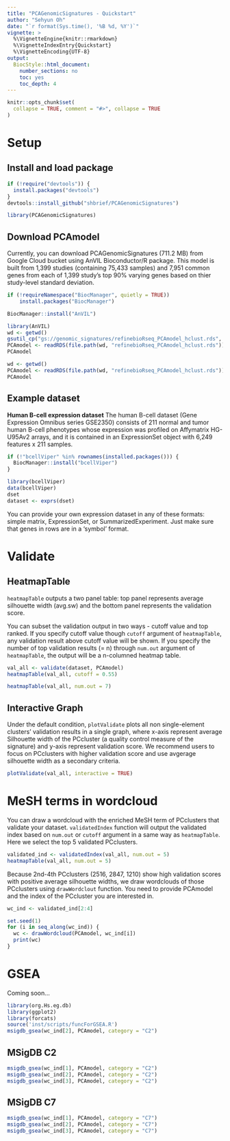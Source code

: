 ```yaml
---
title: "PCAGenomicSignatures - Quickstart"
author: "Sehyun Oh"
date: "`r format(Sys.time(), '%B %d, %Y')`"
vignette: >
  %\VignetteEngine{knitr::rmarkdown}
  %\VignetteIndexEntry{Quickstart}
  %\VignetteEncoding{UTF-8}
output:
  BiocStyle::html_document:
    number_sections: no
    toc: yes
    toc_depth: 4
---
```


```r
knitr::opts_chunk$set(
  collapse = TRUE, comment = "#>", collapse = TRUE 
)
```

# Setup

## Install and load package
```r
if (!require("devtools")) {
  install.packages("devtools")
}
devtools::install_github("shbrief/PCAGenomicSignatures")
```

```r
library(PCAGenomicSignatures)
```


## Download PCAmodel
Currently, you can download PCAGenomicSignatures (711.2 MB) from Google Cloud 
bucket using AnVIL Bioconductor/R package. This model is built from 1,399 studies 
(containing 75,433 samples) and 7,951 common genes from each of 1,399 study's top
90% varying genes based on thier study-level standard deviation.

```r
if (!requireNamespace("BiocManager", quietly = TRUE))
    install.packages("BiocManager")

BiocManager::install("AnVIL")
```

```r
library(AnVIL)
wd <- getwd()
gsutil_cp("gs://genomic_signatures/refinebioRseq_PCAmodel_hclust.rds", wd)
PCAmodel <- readRDS(file.path(wd, "refinebioRseq_PCAmodel_hclust.rds"))
PCAmodel
```

```r
wd <- getwd()
PCAmodel <- readRDS(file.path(wd, "refinebioRseq_PCAmodel_hclust.rds"))
PCAmodel
```


## Example dataset
**Human B-cell expression dataset** The human B-cell dataset (Gene Expression Omnibus series GSE2350) 
consists of 211 normal and tumor human B-cell phenotypes whose expression was profiled on Affymatrix
HG-U95Av2 arrays, and it is contained in an ExpressionSet object with 6,249 features x 211 samples.

```r
if (!"bcellViper" %in% rownames(installed.packages())) {
  BiocManager::install("bcellViper")
}
```

```r
library(bcellViper)
data(bcellViper)
dset
dataset <- exprs(dset)
```

You can provide your own expression dataset in any of these formats: simple matrix, 
ExpressionSet, or SummarizedExperiment. Just make sure that genes in rows are in
a 'symbol' format. 


# Validate
## HeatmapTable
`heatmapTable` outputs a two panel table: top panel represents average silhouette
width (avg.sw) and the bottom panel represents the validation score.

You can subset the validation output in two ways - cutoff value and top ranked.
If you specify cutoff value though `cutoff` argument of `heatmapTable`, any validation
result above cutoff value will be shown. If you specify the number of top validation
results (= n) through `num.out` argument of `heatmapTable`, the output will be a n-columned
heatmap table.

```r
val_all <- validate(dataset, PCAmodel)  
heatmapTable(val_all, cutoff = 0.55)
```

```r
heatmapTable(val_all, num.out = 7)
```

## Interactive Graph
Under the default condition, `plotValidate` plots all non single-element clusters'
validation results in a single graph, where x-axis represent average Silhouette
width of the PCcluster (a quality control measure of the signature) and y-axis
represent validation score. We recommend users to focus on PCclusters with higher
validation score and use avgerage silhouette width as a secondary criteria. 

```r
plotValidate(val_all, interactive = TRUE)
```




# MeSH terms in wordcloud
You can draw a wordcloud with the enriched MeSH term of PCclusters that validate
your dataset. `validatedIndex` function will output the validated index based on 
`num.out` or `cutoff` argument in a same way as `heatmapTable`. Here we select the
top 5 validated PCclusters.

```r
validated_ind <- validatedIndex(val_all, num.out = 5)
heatmapTable(val_all, num.out = 5)
```

Because 2nd-4th PCclusters (2516, 2847, 1210) show high validation scores with positive
average silhouette widths, we draw wordclouds of those PCclusters using `drawWordclout` 
function. You need to provide PCAmodel and the index of the PCcluster you are interested in.

```r
wc_ind <- validated_ind[2:4]

set.seed(1)
for (i in seq_along(wc_ind)) {
  wc <- drawWordcloud(PCAmodel, wc_ind[i]) 
  print(wc)
}
```




# GSEA 
Coming soon...

```r
library(org.Hs.eg.db)
library(ggplot2)
library(forcats)
source('inst/scripts/funcForGSEA.R')
msigdb_gsea(wc_ind[2], PCAmodel, category = "C2")
```

## MSigDB C2
```r
msigdb_gsea(wc_ind[1], PCAmodel, category = "C2")
msigdb_gsea(wc_ind[2], PCAmodel, category = "C2")
msigdb_gsea(wc_ind[3], PCAmodel, category = "C2")
```

## MSigDB C7
```r
msigdb_gsea(wc_ind[1], PCAmodel, category = "C7")
msigdb_gsea(wc_ind[2], PCAmodel, category = "C7")
msigdb_gsea(wc_ind[3], PCAmodel, category = "C7")
```
